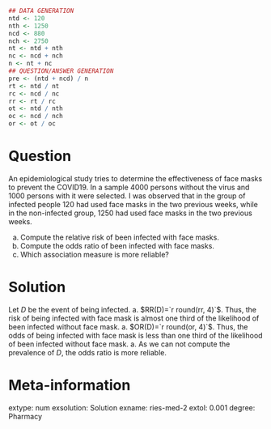 
```r
## DATA GENERATION
ntd <- 120
nth <- 1250
ncd <- 880
nch <- 2750
nt <- ntd + nth
nc <- ncd + nch
n <- nt + nc
## QUESTION/ANSWER GENERATION
pre <- (ntd + ncd) / n
rt <- ntd / nt
rc <- ncd / nc
rr <- rt / rc
ot <- ntd / nth
oc <- ncd / nch
or <- ot / oc
```

Question
========
	
An epidemiological study tries to determine the effectiveness of face masks to prevent the COVID19. In a sample 4000 persons without the virus and 1000 persons with it were selected. I was observed that in the group of infected people 120 had used face masks in the two previous weeks, while in the non-infected group, 1250 had used face masks in the two previous weeks. 

a. Compute the relative risk of been infected with face masks.
a. Compute the odds ratio of been infected with face masks. 
a. Which association measure is more reliable? 

Solution
========
Let $D$ be the event of being infected.
a. $RR(D)=`r round(rr, 4)`$. Thus, the risk of being infected with face mask is almost one third of the likelihood of been infected without face mask.
a. $OR(D)=`r round(or, 4)`$. Thus, the odds of being infected with face mask is less than one third of the likelihood of been infected without face mask.
a. As we can not compute the prevalence of $D$, the odds ratio is more reliable.

Meta-information 
================
extype: num
exsolution: Solution
exname: ries-med-2
extol: 0.001
degree: Pharmacy
 
